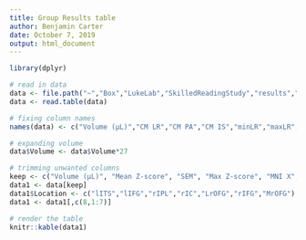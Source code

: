 ```yaml
---
title: Group Results table
author: Benjamin Carter
date: October 7, 2019
output: html_document
---
```


```r
library(dplyr)

# read in data
data <- file.path("~","Box","LukeLab","SkilledReadingStudy","results","resting","sfn2019","resting_clusters_trimmed.txt")
data <- read.table(data)

# fixing column names
names(data) <- c("Volume (µL)","CM LR","CM PA","CM IS","minLR","maxLR","minPA","maxPA","minIS","maxIS","Mean Z-score", "SEM", "Max Z-score", "MNI X", "MNI Y", "MNI Z")

# expanding volume
data$Volume <- data$Volume*27

# trimming unwanted columns
keep <- c("Volume (µL)", "Mean Z-score", "SEM", "Max Z-score", "MNI X", "MNI Y", "MNI Z")
data1 <- data[keep]
data1$Location <- c("lITS","lIFG","rIPL","rIC","LrOFG","rIFG","MrOFG")
data1 <- data1[,c(8,1:7)]

# render the table
knitr::kable(data1)
```